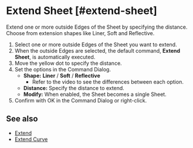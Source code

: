 
# Extend Sheet [#extend-sheet]

<Reference shortcut="" command="Extend Sheet" button="" />

Extend one or more outside Edges of the Sheet by specifying the distance. Choose from extension shapes like Liner, Soft and Reflective.

1. Select one or more outside Edges of the Sheet you want to extend.
2. When the outside Edges are selected, the default command, **Extend Sheet**, is automatically executed.
3. Move the yellow dot to specify the distance.
4. Set the options in the Command Dialog.
    - **Shape:** **Liner** /  **Soft** /  **Reflective**
        - Refer to the video to see the differences between each option.
    - **Distance:** Specify the distance to extend.
    - **Modify:** When enabled, the Sheet becomes a single Sheet.
5. Confirm with OK in the Command Dialog or right-click.

<VideoPlayer fileName="extend-sheet"/>

## See also
- [Extend](./extend)
- [Extend Curve](../sketch/extend-curve)